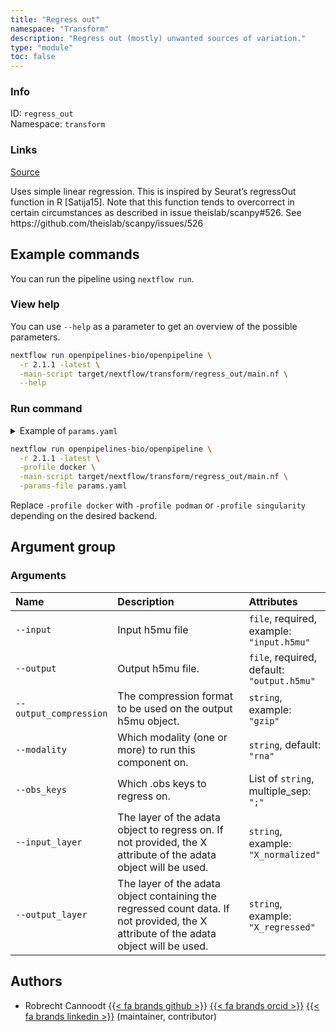 ```yaml
---
title: "Regress out"
namespace: "Transform"
description: "Regress out (mostly) unwanted sources of variation."
type: "module"
toc: false
---
```


::: {.column-margin}

### Info

ID: `regress_out`  
Namespace: `transform`

### Links
[Source](https://github.com/openpipelines-bio/openpipeline/blob/2.1.1/src/transform/regress_out/config.vsh.yaml){.btn-action .btn-sm .btn-info .btn role="button"}

:::

Uses simple linear regression. This is inspired by Seurat's regressOut function in R [Satija15]. 
Note that this function tends to overcorrect in certain circumstances as described in issue theislab/scanpy#526. See https://github.com/theislab/scanpy/issues/526

## Example commands

You can run the pipeline using `nextflow run`.

### View help

You can use `--help` as a parameter to get an overview of the possible parameters.

```bash
nextflow run openpipelines-bio/openpipeline \
  -r 2.1.1 -latest \
  -main-script target/nextflow/transform/regress_out/main.nf \
  --help
```

### Run command

<details>
<summary>Example of `params.yaml`</summary>
```yaml
# Arguments
input: # please fill in - example: "input.h5mu"
# output: "output.h5mu"
# output_compression: "gzip"
modality: "rna"
# obs_keys: ["foo"]
# input_layer: "X_normalized"
# output_layer: "X_regressed"

# Nextflow input-output arguments
publish_dir: # please fill in - example: "output/"
# param_list: "my_params.yaml"
```
</details>

```bash
nextflow run openpipelines-bio/openpipeline \
  -r 2.1.1 -latest \
  -profile docker \
  -main-script target/nextflow/transform/regress_out/main.nf \
  -params-file params.yaml
```

:::{.callout-note}
Replace `-profile docker` with `-profile podman` or `-profile singularity` depending on the desired backend.
:::

## Argument group

### Arguments

|Name                   |Description                                                                                                                           |Attributes                                 |
|:----------|:--------------------------------------------------|:--------------------|
|`--input`              |Input h5mu file                                                                                                                       |`file`, required, example: `"input.h5mu"`  |
|`--output`             |Output h5mu file.                                                                                                                     |`file`, required, default: `"output.h5mu"` |
|`--output_compression` |The compression format to be used on the output h5mu object.                                                                          |`string`, example: `"gzip"`                |
|`--modality`           |Which modality (one or more) to run this component on.                                                                                |`string`, default: `"rna"`                 |
|`--obs_keys`           |Which .obs keys to regress on.                                                                                                        |List of `string`, multiple_sep: `";"`      |
|`--input_layer`        |The layer of the adata object to regress on. If not provided, the X attribute of the adata object will be used.                       |`string`, example: `"X_normalized"`        |
|`--output_layer`       |The layer of the adata object containing the regressed count data. If not provided, the X attribute of the adata object will be used. |`string`, example: `"X_regressed"`         |

## Authors


  * Robrecht Cannoodt [{{< fa brands github >}}](https://github.com/rcannood) [{{< fa brands orcid >}}](https://orcid.org/0000-0003-3641-729X) [{{< fa brands linkedin >}}](https://linkedin.com/in/robrechtcannoodt) (maintainer, contributor)

